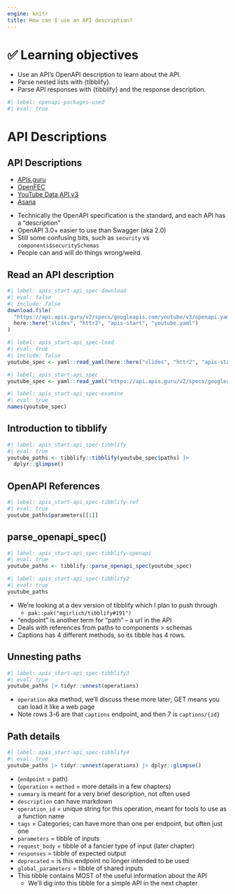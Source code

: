 ```yaml
---
engine: knitr
title: How can I use an API description?
---
```


# ️✅ Learning objectives

::: nonincremental
-   Use an API's OpenAPI description to learn about the API.
-   Parse nested lists with {tibblify}.
-   Parse API responses with {tibblify} and the response description.
:::

```r
#| label: openapi-packages-used
#| eval: true
```

# API Descriptions

## API Descriptions

-   [APIs.guru](https://api.apis.guru/v2/specs/apis.guru/2.2.0/openapi.json)
-   [OpenFEC](https://api.apis.guru/v2/specs/fec.gov/1.0/openapi.json)
-   [YouTube Data API v3](https://api.apis.guru/v2/specs/googleapis.com/youtube/v3/openapi.json)
-   [Asana](https://api.apis.guru/v2/specs/asana.com/1.0/openapi.json)

::: notes
-   Technically the OpenAPI specification is the standard, and each API has a "description"
-   OpenAPI 3.0+ easier to use than Swagger (aka 2.0)
-   Still some confusing bits, such as `security` vs `components$securitySchemas`
-   People can and will do things wrong/weird.
:::

## Read an API description

```r
#| label: apis_start-api_spec-download
#| eval: false
#| include: false
download.file(
  "https://api.apis.guru/v2/specs/googleapis.com/youtube/v3/openapi.yaml",
  here::here("slides", "httr2", "apis-start", "youtube.yaml")
)
```
```r
#| label: apis_start-api_spec-load
#| eval: true
#| include: false
youtube_spec <- yaml::read_yaml(here::here("slides", "httr2", "apis-start", "youtube.yaml"))
```

::: fragment
```r
#| label: apis_start-api_spec
youtube_spec <- yaml::read_yaml("https://api.apis.guru/v2/specs/googleapis.com/youtube/v3/openapi.yaml")
```
:::
::: fragment
```r
#| label: apis_start-api_spec-examine
#| eval: true
names(youtube_spec)
```
:::

## Introduction to tibblify

```r
#| label: apis_start-api_spec-tibblify
#| eval: true
youtube_paths <- tibblify::tibblify(youtube_spec$paths) |> 
  dplyr::glimpse()
```

## OpenAPI References

```r
#| label: apis_start-api_spec-tibblify-ref
#| eval: true
youtube_paths$parameters[[1]]
```

## parse_openapi_spec()

```r
#| label: apis_start-api_spec-tibblify-openapi
#| eval: true
youtube_paths <- tibblify::parse_openapi_spec(youtube_spec)
```
::: fragment
```r
#| label: apis_start-api_spec-tibblify2
#| eval: true
youtube_paths
```
:::

::: notes
-   We're looking at a dev version of tibblify which I plan to push through
    -   `pak::pak("mgirlich/tibblify#191")`
-   "endpoint" is another term for "path" -- a url in the API
-   Deals with references from paths to components > schemas
-   Captions has 4 different methods, so its tibble has 4 rows.
:::

## Unnesting paths

```r
#| label: apis_start-api_spec-tibblify3
#| eval: true
youtube_paths |> tidyr::unnest(operations)
```

::: notes
-   `operation` aka method, we'll discuss these more later; GET means you can load it like a web page
-   Note rows 3-6 are that `captions` endpoint, and then 7 is `captions/{id}`
:::

## Path details

```r
#| label: apis_start-api_spec-tibblify4
#| eval: true
youtube_paths |> tidyr::unnest(operations) |> dplyr::glimpse()
```

::: notes
-   (`endpoint` = path)
-   (`operation` = `method` = more details in a few chapters)
-   `summary` is meant for a very brief description, not often used
-   `description` can have markdown
-   `operation_id` = unique string for this operation, meant for tools to use as a function name
-   `tags` = Categories; can have more than one per endpoint, but often just one
-   `parameters` = tibble of inputs
-   `request_body` = tibble of a fancier type of input (later chapter)
-   `responses` = tibble of expected output
-   `deprecated` = is this endpoint no longer intended to be used
-   `global_parameters` = tibble of shared inputs
-   This tibble contains MOST of the useful information about the API
    -   We'll dig into this tibble for a simple API in the next chapter
:::
